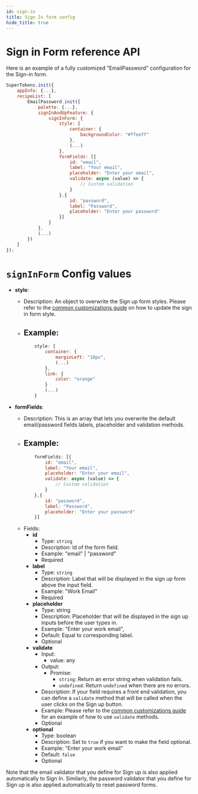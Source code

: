 ```yaml
---
id: sign-in
title: Sign In form config
hide_title: true
---
```


# Sign in Form reference API

Here is an example of a fully customized "EmailPassword" configuration for the Sign-in form.

```jsx
SuperTokens.init({
    appInfo: {...},
    recipeList: [
        EmailPassword.init({
            palette: {...},
            signInAndUpFeature: {
                signInForm: {
                    style: {
                        container: {
                            backgroundColor: "#ffeeff"
                        },
                        (...)
                    },
                    formFields: [{
                        id: "email",
                        label: "Your email",
                        placeholder: "Enter your email",
                        validate: async (value) => {
                            // Custom validation
                        }
                    },{
                        id: "password",
                        label: "Password",
                        placeholder: "Enter your password"
                    }]
                }
            },
            (...)
        })
    ]
});
```

# `signInForm` Config values

- **style**: 
    - Description: An object to overwrite the Sign up form styles. Please refer to the <a href="/docs/emailpassword/common-customizations/styling/changing-style" target="_blank">common customizations guide</a> on how to update the sign in form style.
    - Example: 
        -
        ```jsx
            style: {
                container: {
                    marginLeft: "10px",
                    (...)
                },
                link: {
                    color: "orange"
                }
                (...)
            }
        ```


- **formFields**: 
    - Description: This is an array that lets you overwrite the default email/password fields labels, placeholder and validation methods.
    - Example: 
        -
        ```jsx
            formFields: [{
                id: "email",
                label: "Your email",
                placeholder: "Enter your email",
                validate: async (value) => {
                    // Custom validation
                }
            },{
                id: "password",
                label: "Password",
                placeholder: "Enter your password"
            }]
        ```
    - Fields:
        - **id**
            - Type: `string`
            - Description: Id of the form field.
            - Example: "email" | "password"
            - Required
        - **label**
            - Type: `string`
            - Description: Label that will be displayed in the sign up form above the input field.
            - Example: "Work Email"
            - Required
        - **placeholder**
            - Type: string
            - Description: Placeholder that will be displayed in the sign up inputs before the user types in.
            - Example: "Enter your work email",
            - Default: Equal to corresponding label.
            - Optional
        - **validate**
            - Input:
                - value: any
            - Output:
                - Promise:
                    - `string`: Return an error string when validation fails.
                    - `undefined`: Return `undefined` when there are no errors.
            - Description: If your field requires a front end validation, you can define a `validate` method that will be called when the user clicks on the Sign up button.
            - Example: Please refer to the <a href="/docs/emailpassword/common-customizations/signup-form/field-validators" target="_blank">common customizations guide</a>
              for an example of how to use `validate` methods.
            - Optional
        - **optional**
            - Type: boolean
            - Description: Set to `true` if you want to make the field optional. 
            - Example: "Enter your work email"
            - Default: `false`
            - Optional

<div class="specialNote" style="margin-bottom: 40px">
Note that the email validator that you define for Sign up is also applied automatically to Sign In.
Similarly, the password validator that you define for Sign up is also applied automatically to reset password forms.
</div>

